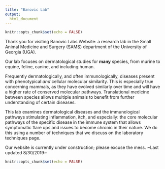 ---
title: "Banovic Lab"
output: 
  html_document
---


```{r setup, include=FALSE}
knitr::opts_chunk$set(echo = FALSE)
```

Thank you for visiting Banovic Labs Website: a research lab in the Small Animal Medicine and Surgery (SAMS) department of the University of Georgia (UGA).

Our lab focuses on dermatological studies for **many** species, from murine to equine, feline, canine, and including human. 

Frequently dermatologically, and often immunologically, diseases present with phenotypical _and_ cellular molecular similarity. This is especially true concerning mammals, as they  have evolved similarly over time and will have a higher rate of conserved molecular pathways. Translational medicine between species allows multiple animals to benefit from further understanding of certain diseases.

This lab examines dermatological diseases and the immunological pathways stimulating inflammation, itch, and especially: the core molecular pathways of the specific disease in the immune system that allows symptomatic flare ups and issues to become chronic in their nature. We do this using a number of techniques that we discuss on the laboratory techniques page.

Our website is currently under construction; please excuse the mess. ~Last updated 8/30/2019~


```{r welcome}
knitr::opts_chunk$set(echo = FALSE)
```
